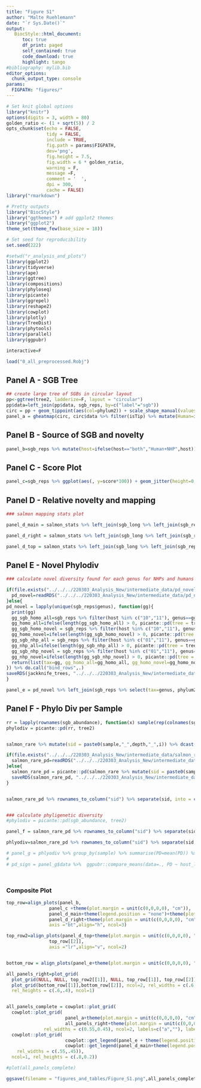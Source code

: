 ```yaml
---
title: "Figure S1"
author: "Malte Ruehlemann"
date: "`r Sys.Date()`"
output:
   BiocStyle::html_document:
      toc: true
      df_print: paged
      self_contained: true
      code_download: true
      highlight: tango
#bibliography: mylib.bib
editor_options:
  chunk_output_type: console
params:
  FIGPATH: "figures/"
---
```


<style type="text/css">
.main-container {
  max-width: 1800px;
  margin-left: auto;
  margin-right: auto;
}
</style>

```r
# Set knit global options
library("knitr")
options(digits = 3, width = 80)
golden_ratio <- (1 + sqrt(5)) / 2
opts_chunk$set(echo = FALSE,
               tidy = FALSE,
               include = TRUE,
               fig.path = params$FIGPATH,
               dev='png',
               fig.height = 7.5,
               fig.width = 6 * golden_ratio,
               warning = F,
               message =F, 
               comment = '  ',
               dpi = 300,
               cache = FALSE)
library("rmarkdown")

# Pretty outputs
library("BiocStyle")
library("ggthemes") # add ggplot2 themes
library("ggplot2")
theme_set(theme_few(base_size = 18))

# Set seed for reproducibility
set.seed(222)
```

```r
#setwd("r_analysis_and_plots")
library(ggplot2)
library(tidyverse)
library(ape)
library(ggtree)
library(compositions)
library(phyloseq)
library(picante)
library(ggrepel)
library(reshape2)
library(cowplot)
library(plotly)
library(TreeDist)
library(phytools)
library(parallel)
library(ggpubr)

interactive=F

load("0_all_preprocessed.Robj")
```

## Panel A - SGB Tree

```r
## create large tree of SGBs in circular layout
pp<-ggtree(tree2, ladderize=F, layout = "circular")
pp$data=left_join(pp$data, sgb_reps, by=c("label"="sgb"))
circ = pp + geom_tippoint(aes(col=phylum2)) + scale_shape_manual(values=c(0,1,2,15,16,17)) + scale_color_manual(values=phylumcols)
panel_a = gheatmap(circ, circ$data %>% filter(isTip) %>% mutate(Human=ifelse(symbol %in% c("TRUEHuman","TRUEboth"),phylum2,"ZZ"),NHP=ifelse(symbol %in% c("TRUENHP","TRUEboth"),phylum2,"ZZ")) %>% select(label, Human, NHP) %>% column_to_rownames("label"), offset=0, width=.2, colnames_angle=90, colnames_offset_y = .25)  + scale_fill_manual(values=c(phylumcols,"white")) + theme(legend.position = "none")+theme(plot.margin = unit(c(0,0,0,0), "cm"))
```

## Panel B - Source of SGB and novelty

```r
panel_b=sgb_reps %>% mutate(host=ifelse(host=="both","Human+NHP",host)) %>% ggplot(aes(x=host, fill=novel)) + geom_bar() + scale_fill_manual(values=c("grey","#33A02C")) + ylab("Number of SGBs") + theme(legend.position = "none") + theme(axis.text.x = element_text(angle=45, hjust=1)) + xlab("") + scale_y_continuous(breaks=c(0,250,500,750,1000,1250), limits=c(0,1500), expand=c(0,0))
```


## Panel C - Score Plot

```r
panel_c=sgb_reps %>% ggplot(aes(, y=score*100)) + geom_jitter(height=0, width=0.25, aes(x=as.numeric(as.factor(phylum2)), shape=novel, col=phylum2), size=1)  + geom_point(data = . %>% group_by(phylum2,novel) %>% summarize(score=median(score)), aes(x=as.numeric(as.factor(phylum2)), shape=novel), size=2) + scale_y_continuous(limits=c(0,100), expand=c(0,0))+ xlab("Phylum") + scale_shape_manual(values=c(21,16)) + ylab("SGB Score (%)") + scale_color_manual(values=phylumcols) + theme(legend.position = "none", axis.text.x = element_blank(), axis.ticks.x=element_blank())

```

## Panel D - Relative novelty and mapping

```r
### salmon mapping stats plot

panel_d_main = salmon_stats %>% left_join(sgb_long %>% left_join(sgb_reps %>% select(variable=sgb, novel)) %>% filter(novel) %>% group_by(sample) %>% summarize(rel_novel=sum(value)/10000)) %>% left_join(sample_meta) %>% ggplot(aes(y=mapped_rel, x=rel_novel, col=host_long)) + geom_point(size=3) + scale_color_manual(values=colset$col, breaks=colset$host_long) + scale_y_continuous(breaks = c(0:10)*10, limits=c(0,100), expand=c(0,0)) + scale_x_continuous(breaks = c(0:10)*10, limits=c(0,100), expand=c(0,0)) + xlab("Rel. Abundance in Novel SGBs (%)") + ylab("Mapped to SGBs (%)") 

panel_d_right = salmon_stats %>% left_join(sgb_long %>% left_join(sgb_reps %>% select(variable=sgb, novel)) %>% filter(novel) %>% group_by(sample) %>% summarize(rel_novel=sum(value)/10000)) %>% left_join(sample_meta) %>% ggplot(aes(y=mapped_rel, fill=host_long)) + geom_boxplot() + scale_y_continuous(breaks = c(0:10)*10, limits=c(0,100), expand=c(0,0)) + theme_nothing() + scale_fill_manual(values=colset$col, breaks=colset$host_long) + scale_x_discrete(expand=c(0,0)) + ylab("")

panel_d_top = salmon_stats %>% left_join(sgb_long %>% left_join(sgb_reps %>% select(variable=sgb, novel)) %>% filter(novel) %>% group_by(sample) %>% summarize(rel_novel=sum(value)/10000)) %>% left_join(sample_meta) %>% ggplot(aes(x=rel_novel, fill=host_long)) + geom_boxplot() + scale_x_continuous(breaks = c(0:10)*10, limits=c(0,100), expand=c(0,0)) + theme_nothing() + scale_fill_manual(values=colset$col, breaks=colset$host_long) + scale_y_discrete(expand=c(0,0)) + xlab("")
```


## Panel E - Novel Phylodiv

```r
### calculate novel diversity found for each genus for NHPs and humans

if(file.exists("../../../220303_Analysis_New/intermediate_data/pd_novel.Rds")){
  pd_novel=readRDS("../../../220303_Analysis_New/intermediate_data/pd_novel.Rds")
}else{
pd_novel = lapply(unique(sgb_reps$genus), function(gg){
  print(gg)
  gg_sgb_homo_all=sgb_reps %>% filter(host %in% c("10","11"), genus==gg) %>% pull(sgb)
  gg_homo_all=ifelse(length(gg_sgb_homo_all) > 0, picante::pd(tree = tree2 %>% keep.tip(gg_sgb_homo_all), samp=sgb_per_host["All",])$PD, 0)
  gg_sgb_homo_novel = sgb_reps %>% filter(host %in% c("10","11"), genus==gg, novel==T) %>% pull(sgb)
  gg_homo_novel=ifelse(length(gg_sgb_homo_novel) > 0, picante::pd(tree = tree2 %>% keep.tip(gg_sgb_homo_novel), samp=sgb_per_host["All",])$PD,0)
  gg_sgb_nhp_all = sgb_reps %>% filter(host %in% c("01","11"), genus==gg) %>% pull(sgb)
  gg_nhp_all=ifelse(length(gg_sgb_nhp_all) > 0, picante::pd(tree = tree2 %>% keep.tip(gg_sgb_nhp_all), samp=sgb_per_host["All",])$PD, 0)
  gg_sgb_nhp_novel = sgb_reps %>% filter(host %in% c("01","11"), genus==gg, novel==T) %>% pull(sgb)
  gg_nhp_novel=ifelse(length(gg_sgb_nhp_novel) > 0, picante::pd(tree = tree2 %>% keep.tip(gg_sgb_nhp_novel), samp=sgb_per_host["All",])$PD, 0)
  return(list(tax=gg, gg_homo_all=gg_homo_all, gg_homo_novel=gg_homo_novel, gg_nhp_all=gg_nhp_all, gg_nhp_novel=gg_nhp_novel))
}) %>% do.call("bind_rows",.)
saveRDS(jackknife_trees, "../../../220303_Analysis_New/intermediate_data/pd_novel.Rds")
}

panel_e = pd_novel %>% left_join(sgb_reps %>% select(tax=genus, phylum2) %>% distinct) %>% mutate(nhp_rel_new = ifelse(gg_nhp_all>0, ((gg_nhp_novel+0.1)/(gg_nhp_all-gg_nhp_novel+0.1)),0), homo_rel_new = ifelse(gg_homo_all>0, ((gg_homo_novel+0.1)/(gg_homo_all-gg_homo_novel+0.1)),0)) %>% select(tax, phylum2, NHP = gg_nhp_novel, Homo = gg_homo_novel) %>% reshape2::melt() %>%  ggplot(aes(x=phylum2, y=value, label=tax)) + geom_boxplot(aes(group=phylum2), outlier.color = "white") + geom_jitter(aes(col=phylum2), width=.2) + scale_color_manual(values=phylumcols) + theme(legend.position = "none") + ylab("Novel PhyloDiv") + xlab("Phylum") + theme(axis.text.x = element_blank(), axis.ticks = element_blank()) + facet_wrap(~variable)
```


## Panel F - Phylo Div per Sample

```r
rr = lapply(rownames(sgb_abundance), function(x) sample(rep(colnames(sgb_abundance), times=as.vector(sgb_abundance[x,])), replace = F, size = 1000) %>% data.frame(sgb=.) %>% group_by(sgb) %>% summarize(n=n()) %>% data.frame(., sample=x) %>% select(sgb=1, count=2, sample)) %>% do.call("bind_rows",.) %>% reshape2::dcast(sample ~ sgb,fill=0, value.var="count", data=.) %>% column_to_rownames("sample")
phylodiv = picante::pd(rr, tree2)


salmon_rare %>% mutate(sid = paste0(sample,"_",depth,"_",i)) %>% dcast(sid ~ bin, value.var="tpm", fill=0) %>% column_to_rownames("sid") %>% vegan::diversity() %>% data.frame(shannon=.) %>% rownames_to_column("sid") %>% separate(sid, into = c("sample","depth","i"), sep="_") %>% left_join(sample_meta) %>% ggplot(aes(x=as.numeric(depth), y=shannon, group=host_long, col=host_long)) + geom_point() + geom_line(data = . %>% group_by(host_long, depth) %>% summarise(shannon=mean(shannon))) + scale_x_log10() + scale_color_manual(values=c(colset$col), breaks=c(colset$host_long)) + ylab("Shannon Diversity") + scale_y_continuous(limits=c(0,6),expand=c(0,0))

if(file.exists("../../../220303_Analysis_New/intermediate_data/salmon_rare_pd.Rds")){
  salmon_rare_pd=readRDS("../../../220303_Analysis_New/intermediate_data/salmon_rare_pd.Rds")
}else{
  salmon_rare_pd = picante::pd(salmon_rare %>% mutate(sid = paste0(sample,"_",depth,"_",i)) %>% dcast(sid ~ bin, value.var="tpm", fill=0) %>% column_to_rownames("sid"), tree = tree2, include.root = T)
  saveRDS(salmon_rare_pd, "../../../220303_Analysis_New/intermediate_data/salmon_rare_pd.Rds")
}


salmon_rare_pd %>% rownames_to_column("sid") %>% separate(sid, into = c("sample","depth","i"), sep="_") %>% left_join(sample_meta) %>% ggplot(aes(x=as.numeric(depth), y=PD, group=host_long, col=host_long)) + geom_jitter(width=.05) + geom_line(data = . %>% group_by(host_long, depth) %>% summarise(PD=mean(PD))) + scale_x_log10() + scale_color_manual(values=c(colset$col), breaks=c(colset$host_long))


### calculate phyligenetic diversity
#phylodiv = picante::pd(sgb_abundance, tree2)

panel_f = salmon_rare_pd %>% rownames_to_column("sid") %>% separate(sid, into = c("sample","depth","i"), sep="_") %>% mutate(depth=as.numeric(depth)) %>% left_join(sample_meta) %>% ggplot(aes(x=depth, y=PD, group=host_long, col=host_long)) + geom_jitter(width=.05, alpha=0.5) + geom_line(data = . %>% group_by(host_long, depth) %>% summarise(PD=mean(PD)), size=1.5) + scale_x_log10() + scale_color_manual(values=c(colset$col), breaks=c(colset$host_long)) + theme(legend.position = "none") + xlab("Rarefaction Depth") + ylab("Phylogenetic Diversity")

phlyodiv=salmon_rare_pd %>% rownames_to_column("sid") %>% separate(sid, into = c("sample","depth","i"), sep="_") %>% mutate(depth=as.numeric(depth)) %>% filter(depth==1000000)

# panel_g = phlyodiv %>% group_by(sample) %>% summarise(PD=mean(PD)) %>% left_join(sample_meta)  %>% ggplot(aes(x=host_long, y=PD, fill=host_long)) + geom_boxplot(outlier.shape = NA) + geom_jitter(width=.1, size=1, shape=21) + theme(axis.text.x = element_text(angle=45, hjust=1)) + scale_fill_manual(values=colset$col, breaks=colset$host_long) + scale_y_continuous(limits=c(0,100), expand=c(0,0)) + theme(legend.position = "none", axis.text.x = element_blank(), axis.ticks.x=element_blank()) + ylab("PhyloDiv @ 1 Mio Reads") + xlab("Host") #+ ggpubr::stat_compare_means(comparisons = combn(colset$host_long, 2, simplify = F), hide.ns = T)
# 
# pd_sign = panel_g$data %>%  ggpubr::compare_means(data=., PD ~ host_long)




```

### Composite Plot

```r

top_row=align_plots(panel_b,
                panel_c +theme(plot.margin = unit(c(0,0,0,0), "cm")),
                panel_d_main+theme(legend.position = "none")+theme(plot.margin = unit(c(0,0,0,0), "cm")),
                panel_d_right+theme(plot.margin = unit(c(0,0,0,0), "cm")),
                axis ="bt",align="h", ncol=3)

top_row2=align_plots(panel_d_top+theme(plot.margin = unit(c(0,0,0,0), "cm")),
                top_row[[2]],
                axis ="lr",align="v", ncol=2)


bottom_row = align_plots(panel_e+theme(plot.margin = unit(c(0,0,0,0), "cm")),panel_f+theme(plot.margin = unit(c(0,0.25,0,0), "cm")), axis ="bt",align="h")

all_panels_right=plot_grid(
  plot_grid(NULL, NULL, top_row2[[1]], NULL, top_row[[1]], top_row[[2]],top_row[[3]], top_row[[4]],  rel_widths = c(0.25,.25, 0.4, 0.1), rel_heights = c(.1,.7), ncol=4,labels=c("b","c","d",""), label_size = 20),
  plot_grid(bottom_row[[1]],bottom_row[[2]], ncol=2, rel_widths = c(.6,.4),labels=c("e","f"), label_size = 20),
  rel_heights = c(.6,.4), ncol=1)                     


all_panels_complete = cowplot::plot_grid(
  cowplot::plot_grid(
                      panel_a+theme(plot.margin = unit(c(0,0,0,0), "cm")), 
                      all_panels_right+theme(plot.margin = unit(c(0,0,0,0), "cm")), 
              rel_widths = c(0.55,0.45), ncol=2, labels=c("a",""), label_size = 20),
  cowplot::plot_grid(
                      cowplot::get_legend(panel_e + theme(legend.position = "right") + guides(color=guide_legend(ncol=3, title = "Phylum", label.theme = element_text(size=17)))), 
                      cowplot::get_legend(panel_d_main+theme(legend.position = "right") + guides(color=guide_legend(ncol=2, title="Host", label.theme = element_text(size=17)))), 
    rel_widths = c(.55,.45)),
  ncol=1, rel_heights = c(.8,0.2))

#plot(all_panels_complete)

ggsave(filename = "figures_and_tables/Figure_S1.png",all_panels_complete, width = 20, height=11.5, bg="white")

```
